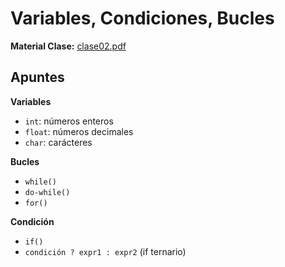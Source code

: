 # Variables, Condiciones, Bucles
**Material Clase:** [clase02.pdf](/inacap/ti3v11/docs/clase02.pdf)

## Apuntes

**Variables**
- `int`: números enteros
- `float`: números decimales
-  `char`: carácteres

**Bucles**
- `while()`
- `do-while()`
- `for()`

**Condición**
- `if()`
- `condición ? expr1 : expr2`  (if ternario)
